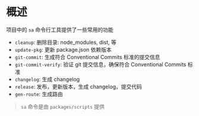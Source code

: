 # 概述


项目中的 `sa` 命令行工具提供了一些常用的功能

- `cleanup`: 删除目录: node_modules, dist, 等
- `update-pkg`: 更新 package.json 依赖版本
- `git-commit`: 生成符合 Conventional Commits 标准的提交信息
- `git-commit-verify`: 验证 git 提交信息，确保符合 Conventional Commits 标准
- `changelog`: 生成 changelog
- `release`: 发布，更新版本，生成 changelog，提交代码
- `gen-route`: 生成路由

> `sa` 命令是由 `packages/scripts` 提供
